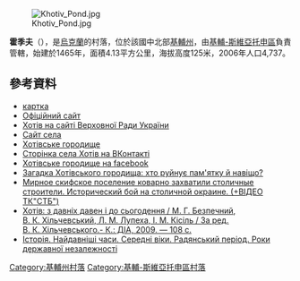 [[Image:Khotiv_Pond.jpg|right]]

{{coord|50|19|49|N|30|28|18|E|scale:30000|display=title}}

'''霍季夫'''（{{lang-uk|Хотів}}），是[[烏克蘭|烏克蘭]]的村落，位於該國中北部[[基輔州|基輔州]]，由[[基輔-斯維亞托申區|基輔-斯維亞托申區]]負責管轄，始建於1465年，面積4.13平方公里，海拔高度125米，2006年人口4,737。

==參考資料==
* [http://gska2.rada.gov.ua/pls/z7502/A005?rdat1=01.04.2009&rf7571=15978 картка]{{dead link|date=2018年5月 |bot=InternetArchiveBot |fix-attempted=yes }}
* [http://khotiv-rada.gov.ua Офіційний сайт]
* [http://gska2.rada.gov.ua/pls/z7502/A005?rf7571=15978 Хотів на сайті Верховної Ради України]{{dead link|date=2018年2月 |bot=InternetArchiveBot |fix-attempted=yes }}
* [http://khotiv-rada.gov.ua Сайт села]
* [https://uk.wikipedia.org/wiki/%D0%A5%D0%BE%D1%82%D1%96%D0%B2%D1%81%D1%8C%D0%BA%D0%B5_%D0%B3%D0%BE%D1%80%D0%BE%D0%B4%D0%B8%D1%89%D0%B5 Хотівське городище]
* [http://vk.com/club75095184 Сторінка села Хотів на ВКонтакті]
* [https://www.facebook.com/pages/%D0%A5%D0%BE%D1%82%D1%96%D0%B2%D1%81%D1%8C%D0%BA%D0%B5-%D0%B3%D0%BE%D1%80%D0%BE%D0%B4%D0%B8%D1%89%D0%B5-%D0%A5%D0%BE%D1%82%D1%96%D0%B2/1407305929592754?ref=aymt_homepage_panel Хотівське городище на facebook]
* [http://www.unian.net/ukr/news/news-343610.html Загадка Хотівського городища: хто руйнує пам'ятку й навіщо?]
* [http://www.hotiv.at.ua/publ/mirnoe_skifskoe_poselenie_kovarno_zakhvatili_stolichnye_stroiteli_istoricheskij_boj_na_stolichnoj_okraine_video/2-1-0-21 Мирное скифское поселение коварно захватили столичные строители. Исторический бой на столичной окраине. (+ВІДЕО ТК"СТБ")]
* [https://uk.wikipedia.org/wiki/%D0%A5%D0%BE%D1%82%D1%96%D0%B2:_%D0%B7_%D0%B4%D0%B0%D0%B2%D0%BD%D1%96%D1%85_%D0%B4%D0%B0%D0%B2%D0%B5%D0%BD_%D1%96_%D0%B4%D0%BE_%D1%81%D1%8C%D0%BE%D0%B3%D0%BE%D0%B4%D0%B5%D0%BD%D0%BD%D1%8F_%28%D0%BA%D0%BD%D0%B8%D0%B3%D0%B0%29   Хотів: з давніх давен і до сьогодення / М. Г. Безпечний, В. К. Хільчевський, Л. М. Лупеха, І. М. Кісіль / За ред. В. К. Хільчевського.- К.: ДІА, 2009. — 108 с.]
* [http://www.hotiv.at.ua/index/0-5 Історія. Найдавніші часи. Середні віки. Радянський період. Роки державної незалежності]

{{DEFAULTSORT:Хотів}}
[[Category:基輔州村落|Category:基輔州村落]]
[[Category:基輔-斯維亞托申區村落|Category:基輔-斯維亞托申區村落]]


{{Kiev-geo-stub}}
